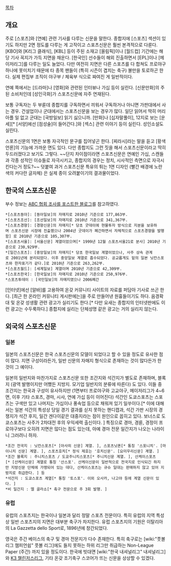 [[목차]]
== 개요 ==
주로 [스포츠]와 [연예] 관련 기사를 다루는 신문을 말한다. 종합지에 [스포츠] 섹션이 있기도 하지만 2면 정도를 다루는 게 고작이고 스포츠신문은 훨씬 본격적으로 다룬다. [KBO]와 [K리그 클래식], [KBL] 등이 주된 소재고 [올림픽]이나 [월드컵] 기간에는 해당 기사 꼭지가 가득 지면을 채운다. [한국인] 선수들이 해외 진출하면서 [EPL]이나 [메이저리그]를 다루는 일도 늘었다. 다만 여전히 지면은 다른 스포츠를 다 합쳐도 프로야구 하나에 못미치기 때문에 타 종목 팬들이 (특히 시즌이 겹치는 축구) 불만을 토로하곤 한다. 실제 편집부 조직이 야구부 / 체육부 식으로 짜여진 게 일반적이다.

연예 쪽에서는 [드라마]나 [영화]와 관련된 인터뷰나 가십 등이 실린다. [신문만화]의 주된 소비처인데 [성인극화]가 스포츠신문에 자주 연재된다.

보통 구독자는 두 부륜데 종합지를 구독하면서 끼워서 구독하거나 아니면 가판대에서 사는 경우. 건설업이나 군대에서는 스포츠신문을 보는 경우가 많다. 일단 읽어서 딱히 머리 아플 일 없고 군대는 [국방일보] 읽기 싫으니까. [만화]나 [십자말풀이], 12지로 보는 [운세][* [서양]에선 [점성술]이 들어간다.]와 [섹스] 관련 이야기 등이 실린다. 성인소설도 실린다.

스포츠신문의 1면은 보통 자극적인 문구를 집어넣곤 한다. [찌라시]라는 말을 듣고 [황색언론]의 기능에 가까운 면도 있다. 다만 종합지도 그런 짓을 해서 스포츠신문이라고 딱히 두드러졌다고 보기도 그렇다. ~~단지 차이점이라면 스포츠신문은 연예인 가십, 스캔들과 각종 성적인 이슈들로 자극시키고, 종합지의 경우는 정치, 시사적인 측면으로 자극시킨다는거 정도?~~ 덧붙여 과거 스포츠신문 특유의 튀는 1면 디자인 (빨간 배경에 노란색의 커다란 글자체) 은 실제 종이 오려붙이기의 결과물이었다. 

== 한국의 스포츠신문 ==
부수 정보는 [http://blog.naver.com/ceo119?Redirect=Log&logNo=150100185784 ABC 협회 조사를 포스트한 블로그]를 참고하였다.
 *[스포츠동아]: [동아일보]의 자매지로 2010년 기준으로 177,863부.
 *[스포츠조선]: [조선일보]의 자매지로 2010년 기준으로 341,367부.
 *[스포츠경향]: [경향신문]의 자매지[* 당초 굿데이에 현물투자 방식으로 지분을 보유하며 스포츠신문 시장에 진출했으나 2004년 굿데이가 폐간하면서 자체적으로 스포츠경향을 발행함] 로 2010년 기준으로 105,307부.
 *[스포츠서울]: [서울신문] 계열이었으며[* 1999년 12월 스포츠서울21로 분사] 2010년 기준으로 230,929부.
 *[일간스포츠]: [중앙일보]의 자매지[* 당초 한국일보 계열이었으나, 사주 상속 관계로 2001년에 분리되었다. 이후 중앙일보 계열로 흡수되었다. 공교롭게도 밑의 일본 닛칸스포츠와 한자표기가 같다.]로 2010년 기준으로 263,262부.
 *[스포츠월드]: [세계일보] 계열이며 2010년 기준으로 42,309부.
 *[스포츠한국]: [한국일보]의 자매지로 2010년 기준으로 250,976부.
 *스포츠투데이 : [국민일보]의 자매지였으나 2006폐간

[인터넷]에선 [알바]를 고용하여 온갖 커뮤니티 사이트의 자료를 퍼담아 기사로 쓰곤 한다. [최근 한 온라인 커뮤니티 게시판에는]을 주로 만들어낸 원흉들이기도 하다. 음경확대 및 온갖 성생활 관련 광고가 실리기도 한다.[* 다만 요새는 종합지의 인터넷판에도 이런 광고는 수두룩하다.] 종합지에 실리는 단체성명 같은 광고는 거의 실리지 않는다. 
== 외국의 스포츠신문 ==
=== 일본 ===
일본의 스포츠신문은 한국 스포츠신문의 모델이 되었다고 할 수 있을 정도로 유사한 점이 많다. 지면 구성이라든가, 일반 신문의 자매지 형식으로 존재하는 것이 많다든가 한 것이 그 예이다.

일본의 일반지와 마찬가지로 스포츠신문 또한 조간지와 석간지가 별도로 존재하며, 블록지 (광역 발행이지만 어쨌든 지방지. 모기업 일반지의 분류에 따른다) 도 있다. 이들 중 조간지는 한국과 구성이 유사하지만 (1면부터 프로야구와 고교야구, 메이저리그가 4~6면, 이후 기타 스포츠, 경마, 시사, 연예 가십 등이 이어진다) 석간인 도쿄스포츠는 스포츠는 구색만 있고 나머지는 가십이나 풍속업 등으로 채워져 있기 일쑤이다.[* 이에 대해서는 일본 석간의 특성상 당일 경기 결과를 싣지 못하는 핸디캡과, 석간 가판 시장의 경쟁지가 석간 후지, 일간 겐다이같은 대중지라는 점이 원인으로 꼽히고 있다. 보너스로 도쿄스포츠는 사주가 2차대전 후의 우익세력 출신이다. ] 특징으로 경마, 경륜, 경정이 프로야구보다 오히려 지면은 많다는 점도 있는데, 아예 경마 전문 일간지가 나오는 나라이니 그러려니 하자.

 *조간 전국지 : 닛칸스포츠[* [아사히 신문] 계열. ], 스포츠닛폰[* 통칭 '스포니치'. [마이니치 신문] 계열. ], 스포츠호치[* 정식 제호는 '호치신문'. [요미우리신문] 계열. ]
 *조간 블록지 : 주니치스포츠 / 도쿄주니치스포츠[* 주니치신문 계열. ], 산케이스포츠[* [산케이신문] 계열로 통칭 '산스포'. 산케이신문이 일반적으로 전국지로 인식되긴 하지만 지방신문 단체에 가맹되어 있는 데다, 산케이스포츠는 규슈 일대는 판매하지 않고 있어 지방지로 취급한다. ] 등
 *석간지 : 도쿄스포츠 계열[* 통칭 '토스포'. 이외 오사카, 나고야 등에 계열 신문이 있다. ]
 *비 일간지 : 엘 골라소[* 축구 전문으로 주 3회 발행. ]
=== 유럽 ===
유럽의 스포츠지는 한국이나 일본과 달리 정말 스포츠 전문이다. 특히 유럽의 지역 특성상 일반 스포츠지의 지면은 대부분 축구가 차지한다. 유럽 스포츠지의 기원은 이탈리아의 La Gazzetta dello Sport로, 1896년에 창간되었다.

영국은 주간 베이스의 축구 및 경마 전문지가 다수 존재한다. 특히 축구로는 [wiki:"풋볼 리그 챔피언쉽" 풋볼 리그]에도 들지 못하는 하위 리그만 취급하는 Non-League Paper (주간) 까지 있을 정도이다. 한국에 빗대면 [wiki:"한국 내셔널리그" 내셔널리그]와 [[K3 챌린저스리그]], 기타 온갖 조기축구 스코어가 뜨는 신문을 상상할 수 있겠다.
